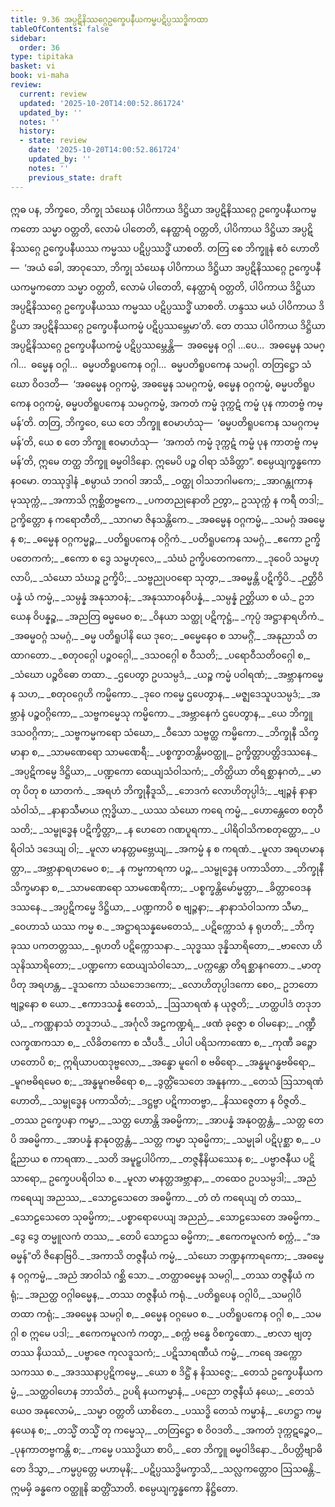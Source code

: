```yaml
---
title: 9.36 အပ္ပဋိနိဿဂ္ဂေဥက္ခေပနီယကမ္မပဋိပ္ပဿဒ္ဓိကထာ
tableOfContents: false
sidebar:
  order: 36
type: tipitaka
basket: vi
book: vi-maha
review:
  current: review
  updated: '2025-10-20T14:00:52.861724'
  updated_by: ''
  notes: ''
  history:
  - state: review
    date: '2025-10-20T14:00:52.861724'
    updated_by: ''
    notes: ''
    previous_state: draft
---
```



<DynamicBreadcrumb />


<ReviewStatus review={frontmatter.review} showDetails={true} />

<HypothesisAnnotation frontmatter={frontmatter} />

<Division number="450" book="vi-maha" e="ch" v="3" p="475">

<Paragraph number="1896" book="vi-maha">
ဣဓ ပန, ဘိက္ခဝေ, ဘိက္ခု သံဃေန ပါပိကာယ ဒိဋ္ဌိယာ အပ္ပဋိနိဿဂ္ဂေ ဥက္ခေပနီယကမ္မကတော သမ္မာ ဝတ္တတိ, လောမံ ပါတေတိ, နေတ္ထာရံ ဝတ္တတိ, ပါပိကာယ ဒိဋ္ဌိယာ အပ္ပဋိနိဿဂ္ဂေ ဥက္ခေပနီယဿ ကမ္မဿ ပဋိပ္ပဿဒ္ဓိံ ယာစတိ. တတြ စေ ဘိက္ခူနံ ဧဝံ ဟောတိ—  ‘အယံ ခေါ, အာဝုသော, ဘိက္ခု သံဃေန ပါပိကာယ ဒိဋ္ဌိယာ အပ္ပဋိနိဿဂ္ဂေ ဥက္ခေပနီယကမ္မကတော သမ္မာ ဝတ္တတိ, လောမံ ပါတေတိ, နေတ္ထာရံ ဝတ္တတိ, ပါပိကာယ ဒိဋ္ဌိယာ အပ္ပဋိနိဿဂ္ဂေ ဥက္ခေပနီယဿ ကမ္မဿ ပဋိပ္ပဿဒ္ဓိံ ယာစတိ. ဟန္ဒဿ မယံ ပါပိကာယ ဒိဋ္ဌိယာ အပ္ပဋိနိဿဂ္ဂေ ဥက္ခေပနီယကမ္မံ ပဋိပ္ပဿမ္ဘေမာ’တိ. တေ တဿ ပါပိကာယ ဒိဋ္ဌိယာ အပ္ပဋိနိဿဂ္ဂေ ဥက္ခေပနီယကမ္မံ ပဋိပ္ပဿမ္ဘေန္တိ—  အဓမ္မေန ဝဂ္ဂါ …ပေ…  အဓမ္မေန သမဂ္ဂါ…  ဓမ္မေန ဝဂ္ဂါ…  ဓမ္မပတိရူပကေန ဝဂ္ဂါ…  ဓမ္မပတိရူပကေန သမဂ္ဂါ. တတြဋ္ဌော သံဃော ဝိဝဒတိ—  ‘အဓမ္မေန ဝဂ္ဂကမ္မံ, အဓမ္မေန သမဂ္ဂကမ္မံ, ဓမ္မေန ဝဂ္ဂကမ္မံ, ဓမ္မပတိရူပကေန ဝဂ္ဂကမ္မံ, ဓမ္မပတိရူပကေန သမဂ္ဂကမ္မံ, အကတံ ကမ္မံ ဒုက္ကဋံ ကမ္မံ ပုန ကာတဗ္ဗံ ကမ္မန်’တိ. တတြ, ဘိက္ခဝေ, ယေ တေ ဘိက္ခူ ဧဝမာဟံသု—  ‘ဓမ္မပတိရူပကေန သမဂ္ဂကမ္မန်’တိ, ယေ စ တေ ဘိက္ခူ ဧဝမာဟံသု—  ‘အကတံ ကမ္မံ ဒုက္ကဋံ ကမ္မံ ပုန ကာတဗ္ဗံ ကမ္မန်’တိ, ဣမေ တတ္ထ ဘိက္ခူ ဓမ္မဝါဒိနော. ဣမေပိ ပဉ္စ ဝါရာ သံခိတ္တာ”.

</Paragraph>
</Division>

<Paragraph number="1897" type="center" book="vi-maha">
စမ္ပေယျက္ခန္ဓကော နဝမော.



</Paragraph>

<Paragraph number="1898" type="center" book="vi-maha">
တဿုဒ္ဒါနံ


</Paragraph>

<Paragraph number="1899" type="verses" book="vi-maha">
_စမ္ပာယံ ဘဂဝါ အာသိ,_  
_ဝတ္ထု ဝါသဘဂါမကေ;_  
_အာဂန္တုကာနမုဿုက္ကံ,_  
_အကာသိ ဣစ္ဆိတဗ္ဗကေ._  

</Paragraph>

<Paragraph number="1900" book="vi-maha">
_ပကတညုနောတိ ဉတွာ,_  
ဥဿုက္ကံ န ကရီ တဒါ;_  
ဥက္ခိတ္တော န ကရောတီတိ,_  
_သာဂမာ ဇိနသန္တိကေ._  

</Paragraph>

<Paragraph number="1901" type="verses" book="vi-maha">
_အဓမ္မေန ဝဂ္ဂကမ္မံ,_  
_သမဂ္ဂံ အဓမ္မေန စ;_  
_ဓမ္မေန ဝဂ္ဂကမ္မဉ္စ,_  
_ပတိရူပကေန ဝဂ္ဂိကံ._  

</Paragraph>

<Paragraph number="1902" type="verses" book="vi-maha">
_ပတိရူပကေန သမဂ္ဂံ,_  
_ဧကော ဥက္ခိပတေကကံ;_  
_ဧကော စ ဒွေ သမ္ဗဟုလေ,_  
_သံဃံ ဥက္ခိပတေကကော._  

</Paragraph>

<Paragraph number="1903" type="verses" book="vi-maha">
_ဒုဝေပိ သမ္ဗဟုလာပိ,_  
_သံဃော သံဃဉ္စ ဥက္ခိပိ;_  
_သဗ္ဗညုပဝရော သုတွာ,_  
_အဓမ္မန္တိ ပဋိက္ခိပိ._  

</Paragraph>

<Paragraph number="1904" type="verses" book="vi-maha">
_ဉတ္တိဝိပန္နံ ယံ ကမ္မံ,_  
_သမ္ပန္နံ အနုသာဝနံ;_  
_အနုဿာဝနဝိပန္နံ,_  
_သမ္ပန္နံ ဉတ္တိယာ စ ယံ._  

</Paragraph>

<Paragraph number="1905" type="verses" book="vi-maha">
ဥဘယေန ဝိပန္နဉ္စ,_  
_အညတြ ဓမ္မမေဝ စ;_  
_ဝိနယာ သတ္ထု ပဋိကုဋ္ဌံ,_  
_ကုပ္ပံ အဋ္ဌာနာရဟိကံ._  

</Paragraph>

<Paragraph number="1906" type="verses" book="vi-maha">
_အဓမ္မဝဂ္ဂံ သမဂ္ဂံ,_  
_ဓမ္မ ပတိရူပါနိ ယေ ဒုဝေ;_  
_ဓမ္မေနေဝ စ သာမဂ္ဂိံ,_  
_အနုညာသိ တထာဂတော._  

</Paragraph>

<Paragraph number="1907" type="verses" book="vi-maha">
_စတုဝဂ္ဂေါ ပဉ္စဝဂ္ဂေါ,_  
_ဒသဝဂ္ဂေါ စ ဝီသတိ;_  
_ပရောဝီသတိဝဂ္ဂေါ စ,_  
_သံဃော ပဉ္စဝိဓော တထာ._  

</Paragraph>

<Paragraph number="1908" type="verses" book="vi-maha">
_ဌပေတွာ ဥပသမ္ပဒံ,_  
_ယဉ္စ ကမ္မံ ပဝါရဏံ;_  
_အဗ္ဘာနကမ္မေန သဟ,_  
_စတုဝဂ္ဂေဟိ ကမ္မိကော._  

</Paragraph>

<Paragraph number="1909" type="verses" book="vi-maha">
_ဒုဝေ ကမ္မေ ဌပေတွာန,_  
_မဇ္ဈဒေသူပသမ္ပဒံ;_  
_အဗ္ဘာနံ ပဉ္စဝဂ္ဂိကော,_  
_သဗ္ဗကမ္မေသု ကမ္မိကော._  

</Paragraph>

<Paragraph number="1910" type="verses" book="vi-maha">
_အဗ္ဘာနေကံ ဌပေတွာန,_  
_ယေ ဘိက္ခူ ဒသဝဂ္ဂိကာ;_  
_သဗ္ဗကမ္မကရော သံဃော,_  
_ဝီသော သဗ္ဗတ္ထ ကမ္မိကော._  

</Paragraph>

<Paragraph number="1911" type="verses" book="vi-maha">
_ဘိက္ခုနီ သိက္ခမာနာ စ,_  
_သာမဏေရော သာမဏေရီ;_  
_ပစ္စက္ခာတန္တိမဝတ္ထူ,_  
ဥက္ခိတ္တာပတ္တိဒဿနေ._  

</Paragraph>

<Paragraph number="1912" type="verses" book="vi-maha">
_အပ္ပဋိကမ္မေ ဒိဋ္ဌိယာ,_  
_ပဏ္ဍကော ထေယျသံဝါသကံ;_  
_တိတ္ထိယာ တိရစ္ဆာနဂတံ,_  
_မာတု ပိတု စ ဃာတကံ._  

</Paragraph>

<Paragraph number="1913" type="verses" book="vi-maha">
_အရဟံ ဘိက္ခုနီဒူသိ,_  
_ဘေဒကံ လောဟိတုပ္ပါဒံ;_  
_ဗျဉ္ဇနံ နာနာသံဝါသံ,_  
_နာနာသီမာယ ဣဒ္ဓိယာ._  

</Paragraph>

<Paragraph number="1914" type="verses" book="vi-maha">
_ယဿ သံဃော ကရေ ကမ္မံ,_  
_ဟောန္တေတေ စတုဝီသတိ;_  
_သမ္ဗုဒ္ဓေန ပဋိက္ခိတ္တာ,_  
_န ဟေတေ ဂဏပူရကာ._  

</Paragraph>

<Paragraph number="1915" type="verses" book="vi-maha">
_ပါရိဝါသိကစတုတ္ထော,_  
_ပရိဝါသံ ဒဒေယျ ဝါ;_  
_မူလာ မာနတ္တမဗ္ဘေယျ,_  
_အကမ္မံ န စ ကရဏံ._  

</Paragraph>

<Paragraph number="1916" type="verses" book="vi-maha">
_မူလာ အရဟမာနတ္တာ,_  
_အဗ္ဘာနာရဟမေဝ စ;_  
_န ကမ္မကာရကာ ပဉ္စ,_  
_သမ္ဗုဒ္ဓေန ပကာသိတာ._  

</Paragraph>

<Paragraph number="1917" type="verses" book="vi-maha">
_ဘိက္ခုနီ သိက္ခမာနာ စ,_  
_သာမဏေရော သာမဏေရိကာ;_  
_ပစ္စက္ခန္တိမော်မ္မတ္တာ,_  
_ခိတ္တာဝေဒနဒဿနေ._  

</Paragraph>

<Paragraph number="1918" type="verses" book="vi-maha">
_အပ္ပဋိကမ္မေ ဒိဋ္ဌိယာ,_  
_ပဏ္ဍကာပိ စ ဗျဉ္ဇနာ;_  
_နာနာသံဝါသကာ သီမာ,_  
_ဝေဟာသံ ယဿ ကမ္မ စ._  

</Paragraph>

<Paragraph number="1919" type="verses" book="vi-maha">
_အဋ္ဌာရသန္နမေတေသံ,_  
_ပဋိက္ကောသံ န ရုဟတိ;_  
_ဘိက္ခုဿ ပကတတ္တဿ,_  
_ရုဟတိ ပဋိက္ကောသနာ._  

</Paragraph>

<Paragraph number="1920" type="verses" book="vi-maha">
_သုဒ္ဓဿ ဒုန္နိသာရိတော,_  
_ဗာလော ဟိ သုနိဿာရိတော;_  
_ပဏ္ဍကော ထေယျသံဝါသော,_  
_ပက္ကန္တော တိရစ္ဆာနဂတော._  

</Paragraph>

<Paragraph number="1921" type="verses" book="vi-maha">
_မာတု ပိတု အရဟန္တ,_  
_ဒူသကော သံဃဘေဒကော;_  
_လောဟိတုပ္ပါဒကော စေဝ,_  
ဥဘတောဗျဉ္ဇနော စ ယော._  

</Paragraph>

<Paragraph number="1922" type="verses" book="vi-maha">
_ဧကာဒသန္နံ ဧတေသံ,_  
_ဩသာရဏံ န ယုဇ္ဇတိ;_  
_ဟတ္ထပါဒံ တဒုဘယံ,_  
_ကဏ္ဏနာသံ တဒူဘယံ._  

</Paragraph>

<Paragraph number="1923" type="verses" book="vi-maha">
_အင်္ဂုလိ အဠကဏ္ဍရံ,_  
_ဖဏံ ခုဇ္ဇော စ ဝါမနော;_  
_ဂဏ္ဍီ လက္ခဏကသာ စ,_  
_လိခိတကော စ သီပဒီ._  

</Paragraph>

<Paragraph number="1924" type="verses" book="vi-maha">
_ပါပါ ပရိသကာဏော စ,_  
_ကုဏီ ခဉ္ဇော ဟတောပိ စ;_  
ဣရိယာပထဒုဗ္ဗလော,_  
_အန္ဓော မူဂေါ စ ဗဓိရော._  

</Paragraph>

<Paragraph number="1925" type="verses" book="vi-maha">
_အန္ဓမူဂန္ဓဗဓိရော,_  
_မူဂဗဓိရမေဝ စ;_  
_အန္ဓမူဂဗဓိရော စ,_  
_ဒွတ္တိံသေတေ အနူနကာ._  

</Paragraph>

<Paragraph number="1926" type="verses" book="vi-maha">
_တေသံ ဩသာရဏံ ဟောတိ,_  
_သမ္ဗုဒ္ဓေန ပကာသိတံ;_  
_ဒဋ္ဌဗ္ဗာ ပဋိကာတဗ္ဗာ,_  
_နိဿဇ္ဇေတာ န ဝိဇ္ဇတိ._  

</Paragraph>

<Paragraph number="1927" type="verses" book="vi-maha">
_တဿ ဥက္ခေပနာ ကမ္မာ,_  
_သတ္တ ဟောန္တိ အဓမ္မိကာ;_  
_အာပန္နံ အနုဝတ္တန္တံ,_  
_သတ္တ တေပိ အဓမ္မိကာ._  

</Paragraph>

<Paragraph number="1928" type="verses" book="vi-maha">
_အာပန္နံ နာနုဝတ္တန္တံ,_  
_သတ္တ ကမ္မာ သုဓမ္မိကာ;_  
_သမ္မုခါ ပဋိပုစ္ဆာ စ,_  
_ပဋိညာယ စ ကာရဏာ._  

</Paragraph>

<Paragraph number="1929" type="verses" book="vi-maha">
_သတိ အမူဠှပါပိကာ,_  
_တဇ္ဇနီနိယဿေန စ;_  
_ပဗ္ဗာဇနီယ ပဋိသာရော,_  
ဥက္ခေပပရိဝါသ စ._  

</Paragraph>

<Paragraph number="1930" type="verses" book="vi-maha">
_မူလာ မာနတ္တအဗ္ဘာနာ,_  
_တထေဝ ဥပသမ္ပဒါ;_  
_အညံ ကရေယျ အညဿ,_  
_သောဠသေတေ အဓမ္မိကာ._  

</Paragraph>

<Paragraph number="1931" type="verses" book="vi-maha">
_တံ တံ ကရေယျ တံ တဿ,_  
_သောဠသေတေ သုဓမ္မိကာ;_  
_ပစ္စာရောပေယျ အညညံ,_  
_သောဠသေတေ အဓမ္မိကာ._  

</Paragraph>

<Paragraph number="1932" type="verses" book="vi-maha">
_ဒွေ ဒွေ တမ္မူလကံ တဿ,_  
_တေပိ သောဠသ ဓမ္မိကာ;_  
_ဧကေကမူလကံ စက္ကံ,_  
_“အဓမ္မန်”တိ ဇိနောဗြဝိ._  

</Paragraph>

<Paragraph number="1933" type="verses" book="vi-maha">
_အကာသိ တဇ္ဇနီယံ ကမ္မံ,_  
_သံဃော ဘဏ္ဍနကာရကော;_  
_အဓမ္မေန ဝဂ္ဂကမ္မံ,_  
_အညံ အာဝါသံ ဂစ္ဆိ သော._  

</Paragraph>

<Paragraph number="1934" type="verses" book="vi-maha">
_တတ္ထာဓမ္မေန သမဂ္ဂါ,_  
_တဿ တဇ္ဇနီယံ ကရုံ;_  
_အညတ္ထ ဝဂ္ဂါဓမ္မေန,_  
_တဿ တဇ္ဇနီယံ ကရုံ._  

</Paragraph>

<Paragraph number="1935" type="verses" book="vi-maha">
_ပတိရူပေန ဝဂ္ဂါပိ,_  
_သမဂ္ဂါပိ တထာ ကရုံ;_  
_အဓမ္မေန သမဂ္ဂါ စ,_  
_ဓမ္မေန ဝဂ္ဂမေဝ စ._  

</Paragraph>

<Paragraph number="1936" type="verses" book="vi-maha">
_ပတိရူပကေန ဝဂ္ဂါ စ,_  
_သမဂ္ဂါ စ ဣမေ ပဒါ;_  
_ဧကေကမူလကံ ကတွာ,_  
_စက္ကံ ဗန္ဓေ ဝိစက္ခဏော._  

</Paragraph>

<Paragraph number="1937" type="verses" book="vi-maha">
_ဗာလာ ဗျတ္တဿ နိယဿံ,_  
_ပဗ္ဗာဇေ ကုလဒူသကံ;_  
_ပဋိသာရဏီယံ ကမ္မံ,_  
_ကရေ အက္ကောသကဿ စ._  

</Paragraph>

<Paragraph number="1938" type="verses" book="vi-maha">
_အဒဿနာပ္ပဋိကမ္မေ,_  
_ယော စ ဒိဋ္ဌိံ န နိဿဇ္ဇေ;_  
_တေသံ ဥက္ခေပနီယကမ္မံ,_  
_သတ္ထဝါဟေန ဘာသိတံ._  

</Paragraph>

<Paragraph number="1939" type="verses" book="vi-maha">
ဥပရိ နယကမ္မာနံ,_  
_ပညော တဇ္ဇနီယံ နယေ;_  
_တေသံယေဝ အနုလောမံ,_  
_သမ္မာ ဝတ္တတိ ယာစိတေ._  

</Paragraph>

<Paragraph number="1940" type="verses" book="vi-maha">
_ပဿဒ္ဓိ တေသံ ကမ္မာနံ,_  
_ဟေဋ္ဌာ ကမ္မနယေန စ;_  
_တသ္မိံ တသ္မိံ တု ကမ္မေသု,_  
_တတြဋ္ဌော စ ဝိဝဒတိ._  

</Paragraph>

<Paragraph number="1941" type="verses" book="vi-maha">
_အကတံ ဒုက္ကဋဉ္စေဝ,_  
_ပုနကာတဗ္ဗကန္တိ စ;_  
_ကမ္မေ ပဿဒ္ဓိယာ စာပိ,_  
_တေ ဘိက္ခူ ဓမ္မဝါဒိနော._  

</Paragraph>

<Paragraph number="1942" type="verses" book="vi-maha">
_ဝိပတ္တိဗျာဓိတေ ဒိသွာ,_  
_ကမ္မပ္ပတ္တေ မဟာမုနိ;_  
_ပဋိပ္ပဿဒ္ဓိမက္ခာသိ,_  
_သလ္လကတ္တောဝ ဩသဓန္တိ._  


</Paragraph>

<Paragraph number="1943" type="center" book="vi-maha">
ဣမမှိ ခန္ဓကေ ဝတ္ထူနိ ဆတ္တိံသာတိ.



</Paragraph>

<Paragraph number="1944" type="center" book="vi-maha">
စမ္ပေယျက္ခန္ဓကော နိဋ္ဌိတော.
</Paragraph>